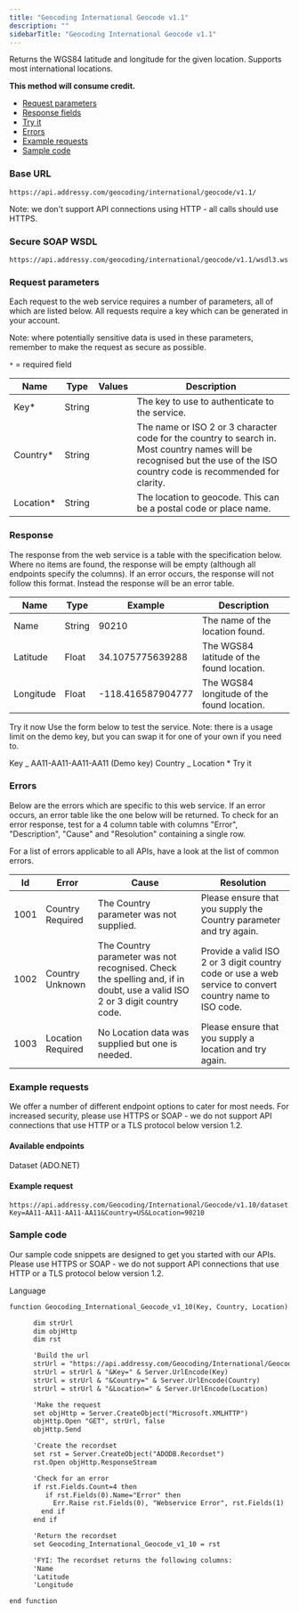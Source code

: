 ```yaml
---
title: "Geocoding International Geocode v1.1"
description: ""
sidebarTitle: "Geocoding International Geocode v1.1"
---
```


Returns the WGS84 latitude and longitude for the given location. Supports most international locations.

**This method will consume credit.**

- [Request parameters](#request-parameters)
- [Response fields](#response)
- [Try it](#try-it-now)
- [Errors](#errors)
- [Example requests](#example-requests)
- [Sample code](#sample-code)

### Base URL

```
https://api.addressy.com/geocoding/international/geocode/v1.1/
```

<Note>
  Note: we don't support API connections using HTTP - all calls should use
  HTTPS.
</Note>

### Secure SOAP WSDL

```
https://api.addressy.com/geocoding/international/geocode/v1.1/wsdl3.ws
```

### Request parameters

Each request to the web service requires a number of parameters, all of which are listed below. All requests require a key which can be generated in your account.

<Note>
  Note: where potentially sensitive data is used in these parameters, remember
  to make the request as secure as possible.
</Note>

`*` = required field

| Name       | Type   | Values | Description                                                                                                                                                               |
| ---------- | ------ | ------ | ------------------------------------------------------------------------------------------------------------------------------------------------------------------------- |
| Key\*      | String |        | The key to use to authenticate to the service.                                                                                                                            |
| Country\*  | String |        | The name or ISO 2 or 3 character code for the country to search in. Most country names will be recognised but the use of the ISO country code is recommended for clarity. |
| Location\* | String |        | The location to geocode. This can be a postal code or place name.                                                                                                         |

### Response

The response from the web service is a table with the specification below. Where no items are found, the response will be empty (although all endpoints specify the columns). If an error occurs, the response will not follow this format. Instead the response will be an error table.

| Name      | Type   | Example           | Description                                |
| --------- | ------ | ----------------- | ------------------------------------------ |
| Name      | String | 90210             | The name of the location found.            |
| Latitude  | Float  | 34.1075775639288  | The WGS84 latitude of the found location.  |
| Longitude | Float  | -118.416587904777 | The WGS84 longitude of the found location. |

Try it now
Use the form below to test the service.
Note: there is a usage limit on the demo key, but you can swap it for one of your own if you need to.

Key _
AA11-AA11-AA11-AA11 (Demo key)
Country _
Location \*
Try it

### Errors

Below are the errors which are specific to this web service. If an error occurs, an error table like the one below will be returned. To check for an error response, test for a 4 column table with columns "Error", "Description", "Cause" and "Resolution" containing a single row.

For a list of errors applicable to all APIs, have a look at the list of common errors.

| Id   | Error             | Cause                                                                                                                     | Resolution                                                                                              |
| ---- | ----------------- | ------------------------------------------------------------------------------------------------------------------------- | ------------------------------------------------------------------------------------------------------- |
| 1001 | Country Required  | The Country parameter was not supplied.                                                                                   | Please ensure that you supply the Country parameter and try again.                                      |
| 1002 | Country Unknown   | The Country parameter was not recognised. Check the spelling and, if in doubt, use a valid ISO 2 or 3 digit country code. | Provide a valid ISO 2 or 3 digit country code or use a web service to convert country name to ISO code. |
| 1003 | Location Required | No Location data was supplied but one is needed.                                                                          | Please ensure that you supply a location and try again.                                                 |

### Example requests

We offer a number of different endpoint options to cater for most needs. For increased security, please use HTTPS or SOAP - we do not support API connections that use HTTP or a TLS protocol below version 1.2.

#### Available endpoints

Dataset (ADO.NET)

#### Example request

```
https://api.addressy.com/Geocoding/International/Geocode/v1.10/dataset.ws?Key=AA11-AA11-AA11-AA11&Country=US&Location=90210
```

### Sample code

Our sample code snippets are designed to get you started with our APIs. Please use HTTPS or SOAP - we do not support API connections that use HTTP or a TLS protocol below version 1.2.

Language

```asp ASP function
function Geocoding_International_Geocode_v1_10(Key, Country, Location)

      dim strUrl
      dim objHttp
      dim rst

      'Build the url
      strUrl = "https://api.addressy.com/Geocoding/International/Geocode/v1.10/recordset.ws?"
      strUrl = strUrl & "&Key=" & Server.UrlEncode(Key)
      strUrl = strUrl & "&Country=" & Server.UrlEncode(Country)
      strUrl = strUrl & "&Location=" & Server.UrlEncode(Location)

      'Make the request
      set objHttp = Server.CreateObject("Microsoft.XMLHTTP")
      objHttp.Open "GET", strUrl, false
      objHttp.Send

      'Create the recordset
      set rst = Server.CreateObject("ADODB.Recordset")
      rst.Open objHttp.ResponseStream

      'Check for an error
      if rst.Fields.Count=4 then
         if rst.Fields(0).Name="Error" then
           Err.Raise rst.Fields(0), "Webservice Error", rst.Fields(1)
        end if
      end if

      'Return the recordset
      set Geocoding_International_Geocode_v1_10 = rst

      'FYI: The recordset returns the following columns:
      'Name
      'Latitude
      'Longitude

end function
```
